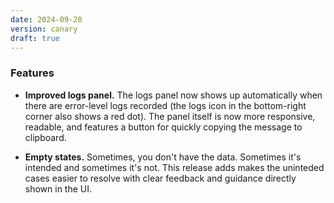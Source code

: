 ```yaml
---
date: 2024-09-20
version: canary
draft: true
---
```


### Features

- **Improved logs panel.** The logs panel now shows up automatically when there are error-level logs recorded (the logs icon in the bottom-right corner also shows a red dot). The panel itself is now more responsive, readable, and features a button for quickly copying the message to clipboard.

- **Empty states.** Sometimes, you don't have the data. Sometimes it's intended and sometimes it's not. This release adds makes the uninteded cases easier to resolve with clear feedback and guidance directly shown in the UI.
